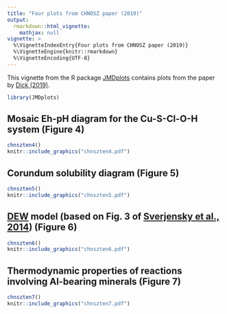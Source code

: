 ```yaml
---
title: "Four plots from CHNOSZ paper (2019)"
output: 
  rmarkdown::html_vignette:
    mathjax: null
vignette: >
  %\VignetteIndexEntry{Four plots from CHNOSZ paper (2019)}
  %\VignetteEngine{knitr::rmarkdown}
  %\VignetteEncoding{UTF-8}
---
```


This vignette from the R package [JMDplots](https://github.com/jedick/JMDplots) contains plots from the paper by <a href="https://doi.org/10.3389/feart.2019.00180" title="CHNOSZ: Thermodynamic calculations and diagrams for geochemistry">Dick (2019)</a>.

```r
library(JMDplots)
```

## Mosaic Eh-pH diagram for the Cu-S-Cl-O-H system (Figure 4)
```r
chnszten4()
knitr::include_graphics("chnszten4.pdf")
```

## Corundum solubility diagram (Figure 5)
```r
chnszten5()
knitr::include_graphics("chnszten5.pdf")
```

## <a href="http://www.dewcommunity.org/" title="Deep Earth Water Community">DEW</a> model (based on Fig. 3 of [Sverjensky et al., 2014](http://www.nature.com/doifinder/10.1038/ngeo2291)) (Figure 6)
```r
chnszten6()
knitr::include_graphics("chnszten6.pdf")
```

## Thermodynamic properties of reactions involving Al-bearing minerals (Figure 7)
```r
chnszten7()
knitr::include_graphics("chnszten7.pdf")
```

